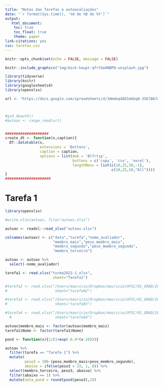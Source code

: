 ```yaml
---
title: "Notas das Tarefas e autoavaliações"
date: "`r format(Sys.time(), '%d de %B de %Y')`"
output:
   html_document:
    toc: true
    toc_float: true
    theme: paper
link-citations: yes
css: tarefas.css
---
```



```r
knitr::opts_chunk$set(echo = FALSE, message = FALSE)
```


```r
knitr::include_graphics("img/mick-haupt-qfrtUw4NBPQ-unsplash.jpg")

```


```r

library(tidyverse)
library(knitr)
library(googlesheets4)
library(openxlsx)

```

```r


url <- "https://docs.google.com/spreadsheets/d/1Hmdeq46D1mbbq8-35ElBA7qG0LzcApDrWrff7qurGXU/edit#gid=219118458"



#gs4_deauth()
#autoav <- range_read(url)


####################
create_dt <- function(x,caption){
  DT::datatable(x,
                extensions = 'Buttons',
                caption = caption,
                options = list(dom = 'Blfrtip',
                               buttons = c('copy', 'csv', 'excel'),
                               lengthMenu = list(c(10,25,50,-1),
                                                 c(10,25,50,"All"))))
}
#####################

```

# Tarefa 1

```r

library(openxlsx)

#write.xlsx(autoav, file="autoav.xlsx")

autoav <- readxl::read_xlsx("autoav.xlsx")

colnames(autoav) <- c("data","tarefa","nome_avaliador",
                      "membro_mais","peso_membro_mais",
                      "membro_segundo","peso_membro_segundo",
                      "membro_terceiro")

autoav <- autoav %>% 
  select(-nome_avaliador)

tarefa1 <- read.xlsx("turma2022-1.xlsx",
                      sheet="Tarefa1")

#tarefa2 <- read.xlsx("/Users/mauricio/Dropbox/mauricio/UFSC/01_GRAD/2021.1/EPS7008/02. Tarefas/Notas_Tarefas.xlsx",
#                      sheet="tarefa02")

#tarefa3 <- read.xlsx("/Users/mauricio/Dropbox/mauricio/UFSC/01_GRAD/2021.1/EPS7008/02. Tarefas/Notas_Tarefas.xlsx",
#                      sheet="tarefa03")

#tarefa4 <- read.xlsx("/Users/mauricio/Dropbox/mauricio/UFSC/01_GRAD/2020.1/EPS 7008/06_Avaliações/Notas_Tarefas_4.xlsx",
  #                    sheet="tarefa04")

autoav$membro_mais <- factor(autoav$membro_mais)
tarefa1$Nome <- factor(tarefa1$Nome)

pond <- function(x){1/(1+exp(-0.4*(x-20)))}

autoav %>% 
  filter(tarefa == "Tarefa 1") %>% 
  mutate(
         peso3 = 100-(peso_membro_mais+peso_membro_segundo),
         abaixo = ifelse(peso3 < 33, 1, 0)) %>% 
  select(membro_terceiro, peso3, abaixo) %>% 
  filter(abaixo == 1) %>% 
  mutate(nota_pond = round(pond(peso3),2))

```


